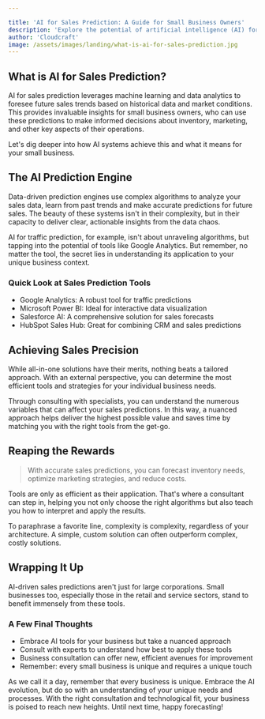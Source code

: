 ```yaml
---

title: 'AI for Sales Prediction: A Guide for Small Business Owners'
description: 'Explore the potential of artificial intelligence (AI) for sales prediction, specifically for small retail and service businesses with less than 10 staff.'
author: 'Cloudcraft'
image: /assets/images/landing/what-is-ai-for-sales-prediction.jpg
---
```


## What is AI for Sales Prediction?

AI for sales prediction leverages machine learning and data analytics to foresee future sales trends based on historical data and market conditions. This provides invaluable insights for small business owners, who can use these predictions to make informed decisions about inventory, marketing, and other key aspects of their operations.

Let's dig deeper into how AI systems achieve this and what it means for your small business.

<ServicesBlurb />

## The AI Prediction Engine

Data-driven prediction engines use complex algorithms to analyze your sales data, learn from past trends and make accurate predictions for future sales. The beauty of these systems isn't in their complexity, but in their capacity to deliver clear, actionable insights from the data chaos.

AI for traffic prediction, for example, isn't about unraveling algorithms, but tapping into the potential of tools like Google Analytics. But remember, no matter the tool, the secret lies in understanding its application to your unique business context.

### Quick Look at Sales Prediction Tools

 * Google Analytics: A robust tool for traffic predictions
 * Microsoft Power BI: Ideal for interactive data visualization
 * Salesforce AI: A comprehensive solution for sales forecasts
 * HubSpot Sales Hub: Great for combining CRM and sales predictions

## Achieving Sales Precision

While all-in-one solutions have their merits, nothing beats a tailored approach. With an external perspective, you can determine the most efficient tools and strategies for your individual business needs.

Through consulting with specialists, you can understand the numerous variables that can affect your sales predictions. In this way, a nuanced approach helps deliver the highest possible value and saves time by matching you with the right tools from the get-go.

<GetStartedBlurb />

## Reaping the Rewards

<blockquote>With accurate sales predictions, you can forecast inventory needs, optimize marketing strategies, and reduce costs.</blockquote>

Tools are only as efficient as their application. That's where a consultant can step in, helping you not only choose the right algorithms but also teach you how to interpret and apply the results.

To paraphrase a favorite line, complexity is complexity, regardless of your architecture. A simple, custom solution can often outperform complex, costly solutions.

## Wrapping It Up

AI-driven sales predictions aren't just for large corporations. Small businesses too, especially those in the retail and service sectors, stand to benefit immensely from these tools.

### A Few Final Thoughts

 * Embrace AI tools for your business but take a nuanced approach
 * Consult with experts to understand how best to apply these tools
 * Business consultation can offer new, efficient avenues for improvement
 * Remember: every small business is unique and requires a unique touch

As we call it a day, remember that every business is unique. Embrace the AI evolution, but do so with an understanding of your unique needs and processes. With the right consultation and technological fit, your business is poised to reach new heights. Until next time, happy forecasting!